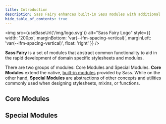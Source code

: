 ```yaml
---
title: Introduction
description: Sass Fairy enhances built-in Sass modules with additional functions and adds modules for handling breakpoints and exceptions.
hide_table_of_contents: true
---
```


<img src={useBaseUrl('/img/logo.svg')} alt="Sass Fairy Logo" style={{ width: '200px', marginBottom: 'var(--ifm-spacing-vertical)', marginLeft: 'var(--ifm-spacing-vertical)', float: 'right' }} />

**Sass Fairy** is a set of modules that abstract common functionality to aid in the rapid development of domain specific stylesheets and modules.

There are two groups of modules: Core Modules and Special Modules. **Core Modules** extend the native, [built-in modules](https://sass-lang.com/documentation/modules) provided by Sass. While on the other hand, **Special Modules** are abstractions of other concepts and utilities commonly used when designing stylesheets, mixins, or functions.

## Core Modules

<dl>
	<IntroItem name="color" npmTag="next" npmBadgeColor="44475a" />
	<IntroItem name="list" npmTag="next" npmBadgeColor="44475a" />
	<IntroItem name="map" npmTag="next" npmBadgeColor="44475a" />
	<IntroItem name="math" npmTag="next" npmBadgeColor="44475a" />
	<IntroItem name="meta" npmTag="next" npmBadgeColor="44475a" />
	<IntroItem name="string" npmTag="next" npmBadgeColor="44475a" />
</dl>

## Special Modules

<dl>
	<IntroItem name="break" npmTag="next" npmBadgeColor="44475a" />
	<IntroItem name="exception" npmTag="next" npmBadgeColor="44475a" />
	<IntroItem name="url" npmTag="next" npmBadgeColor="44475a" />
</dl>
